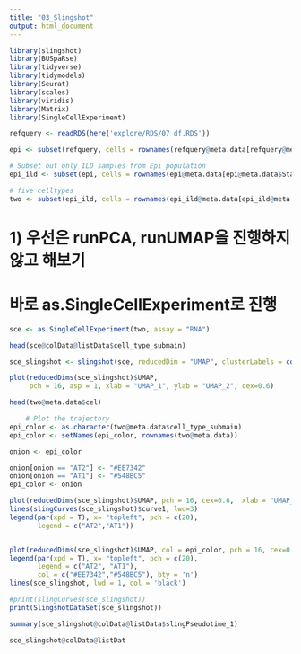 ```yaml
---
title: "03_Slingshot"
output: html_document
---
```


```r
library(slingshot)
library(BUSpaRse)
library(tidyverse)
library(tidymodels)
library(Seurat)
library(scales)
library(viridis)
library(Matrix)
library(SingleCellExperiment)
```

```r
refquery <- readRDS(here('explore/RDS/07_df.RDS'))

epi <- subset(refquery, cells = rownames(refquery@meta.data[refquery@meta.data$cell_type_main == "Epithelial cells", ]))

# Subset out only ILD samples from Epi population
epi_ild <- subset(epi, cells = rownames(epi@meta.data[epi@meta.data$Status == "ILD",]))
```

```r
# five celltypes
two <- subset(epi_ild, cells = rownames(epi_ild@meta.data[epi_ild@meta.data$cell_type_submain %in% c("AT1", "AT2"),]))
```


# 1) 우선은 runPCA, runUMAP을 진행하지 않고 해보기 
# 바로 as.SingleCellExperiment로 진행 
```r
sce <- as.SingleCellExperiment(two, assay = "RNA")
```

```r
head(sce@colData@listData$cell_type_submain)
```

```r
sce_slingshot <- slingshot(sce, reducedDim = "UMAP", clusterLabels = colData(sce)@listData$cell_type_submain, start.clus = "AT1", approx_points = 150)
```

```r
plot(reducedDims(sce_slingshot)$UMAP, 
     pch = 16, asp = 1, xlab = "UMAP_1", ylab = "UMAP_2", cex=0.6) 
```

```r
head(two@meta.data$cel)
```


```r
	# Plot the trajectory
epi_color <- as.character(two@meta.data$cell_type_submain)
epi_color <- setNames(epi_color, rownames(two@meta.data))

onion <- epi_color

onion[onion == "AT2"] <- "#EE7342"
onion[onion == "AT1"] <- "#548BC5"
epi_color <- onion
```




```r
plot(reducedDims(sce_slingshot)$UMAP, pch = 16, cex=0.6,  xlab = "UMAP_1", ylab = "UMAP_2") 
lines(slingCurves(sce_slingshot)$curve1, lwd=3)
legend(par(xpd = T), x= "topleft", pch = c(20), 
       legend = c("AT2","AT1"))


plot(reducedDims(sce_slingshot)$UMAP, col = epi_color, pch = 16, cex=0.6) 
legend(par(xpd = T), x= "topleft", pch = c(20), 
       legend = c("AT2", "AT1"), 
       col = c("#EE7342","#548BC5"), bty = 'n')
lines(sce_slingshot, lwd = 1, col = 'black')

```

```r
#print(slingCurves(sce_slingshot))
print(SlingshotDataSet(sce_slingshot))

```

```r
summary(sce_slingshot@colData@listData$slingPseudotime_1)
```


```r
sce_slingshot@colData@listDat

```






















